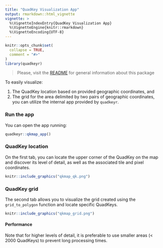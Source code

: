 ```yaml
---
title: "QuadKey Visualization App"
output: rmarkdown::html_vignette
vignette: >
  %\VignetteIndexEntry{QuadKey Visualization App}
  %\VignetteEngine{knitr::rmarkdown}
  %\VignetteEncoding{UTF-8}
---
```


```r
knitr::opts_chunk$set(
  collapse = TRUE,
  comment = "#>"
)
library(quadkeyr)
```

> Please, visit the [README](https://fernandez-lab-wsu.github.io/quadkeyr/) 
> for general information about this package

To easily visualize:

1. The QuadKey location based on provided geographic coordinates, and
2. The grid for the area delimited by two pairs of geographic coordinates,
   you can utilize the internal app provided by `quadkeyr`.

### Run the app

You can open the app running:

```r
quadkeyr::qkmap_app()
```

### QuadKey location

On the first tab, you can locate the upper corner of the QuadKey on the map 
and discover its level of detail, 
as well as the associated tile and pixel coordinates.

```r
knitr::include_graphics("qkmap_qk.png")
```

### QuadKey grid

The second tab allows you to visualize the grid created using 
the `grid_to_polygon` function and locate specific QuadKeys.

```r
knitr::include_graphics("qkmap_grid.png")
```

#### Performance

Note that for higher levels of detail, it is preferable to use
smaller areas  (< 2000 QuadKeys) to prevent long processing times.



